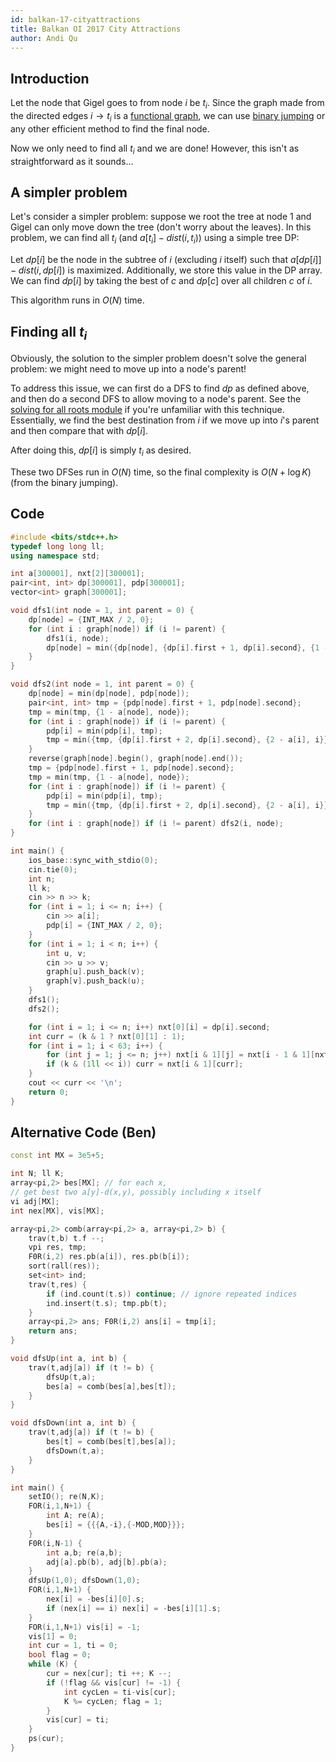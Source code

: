 ```yaml
---
id: balkan-17-cityattractions
title: Balkan OI 2017 City Attractions
author: Andi Qu
---
```


## Introduction

Let the node that Gigel goes to from node $i$ be $t_i$. Since the graph made from the directed edges $i \rightarrow t_i$ is a [functional graph](/silver/func-graphs), we can use [binary jumping](/plat/binjump) or any other efficient method to find the final node.

Now we only need to find all $t_i$ and we are done! However, this isn't as straightforward as it sounds...

## A simpler problem

Let's consider a simpler problem: suppose we root the tree at node $1$ and Gigel can only move down the tree (don't worry about the leaves). In this problem, we can find all $t_i$ (and $a[t_i] - dist(i, t_i)$) using a simple tree DP:

Let $dp[i]$ be the node in the subtree of $i$ (excluding $i$ itself) such that $a[dp[i]] - dist(i, dp[i])$ is maximized. Additionally, we store this value in the DP array. We can find $dp[i]$ by taking the best of $c$ and $dp[c]$ over all children $c$ of $i$.

This algorithm runs in $O(N)$ time.

## Finding all $t_i$

Obviously, the solution to the simpler problem doesn't solve the general problem: we might need to move up into a node's parent!

To address this issue, we can first do a DFS to find $dp$ as defined above, and then do a second DFS to allow moving to a node's parent. See the [solving for all roots module](/gold/all-roots) if you're unfamiliar with this technique. Essentially, we find the best destination from $i$ if we move up into $i$'s parent and then compare that with $dp[i]$.

After doing this, $dp[i]$ is simply $t_i$ as desired.

These two DFSes run in $O(N)$ time, so the final complexity is $O(N + \log K)$ (from the binary jumping).

## Code

```cpp
#include <bits/stdc++.h>
typedef long long ll;
using namespace std;

int a[300001], nxt[2][300001];
pair<int, int> dp[300001], pdp[300001];
vector<int> graph[300001];

void dfs1(int node = 1, int parent = 0) {
    dp[node] = {INT_MAX / 2, 0};
    for (int i : graph[node]) if (i != parent) {
        dfs1(i, node);
        dp[node] = min({dp[node], {dp[i].first + 1, dp[i].second}, {1 - a[i], i}});
    }
}

void dfs2(int node = 1, int parent = 0) {
    dp[node] = min(dp[node], pdp[node]);
    pair<int, int> tmp = {pdp[node].first + 1, pdp[node].second};
    tmp = min(tmp, {1 - a[node], node});
    for (int i : graph[node]) if (i != parent) {
        pdp[i] = min(pdp[i], tmp);
        tmp = min({tmp, {dp[i].first + 2, dp[i].second}, {2 - a[i], i}});
    }
    reverse(graph[node].begin(), graph[node].end());
    tmp = {pdp[node].first + 1, pdp[node].second};
    tmp = min(tmp, {1 - a[node], node});
    for (int i : graph[node]) if (i != parent) {
        pdp[i] = min(pdp[i], tmp);
        tmp = min({tmp, {dp[i].first + 2, dp[i].second}, {2 - a[i], i}});
    }
    for (int i : graph[node]) if (i != parent) dfs2(i, node);
}

int main() {
    ios_base::sync_with_stdio(0);
    cin.tie(0);
    int n;
    ll k;
    cin >> n >> k;
    for (int i = 1; i <= n; i++) {
        cin >> a[i];
        pdp[i] = {INT_MAX / 2, 0};
    }
    for (int i = 1; i < n; i++) {
        int u, v;
        cin >> u >> v;
        graph[u].push_back(v);
        graph[v].push_back(u);
    }
    dfs1();
    dfs2();

    for (int i = 1; i <= n; i++) nxt[0][i] = dp[i].second;
    int curr = (k & 1 ? nxt[0][1] : 1);
    for (int i = 1; i < 63; i++) {
        for (int j = 1; j <= n; j++) nxt[i & 1][j] = nxt[i - 1 & 1][nxt[i - 1 & 1][j]];
        if (k & (1ll << i)) curr = nxt[i & 1][curr];
    }
    cout << curr << '\n';
    return 0;
}
```

## Alternative Code (Ben)

```cpp
const int MX = 3e5+5;

int N; ll K;
array<pi,2> bes[MX]; // for each x,
// get best two a[y]-d(x,y), possibly including x itself
vi adj[MX];
int nex[MX], vis[MX];

array<pi,2> comb(array<pi,2> a, array<pi,2> b) {
    trav(t,b) t.f --;
    vpi res, tmp; 
    F0R(i,2) res.pb(a[i]), res.pb(b[i]);
    sort(rall(res));
    set<int> ind;
    trav(t,res) {
        if (ind.count(t.s)) continue; // ignore repeated indices
        ind.insert(t.s); tmp.pb(t);
    }
    array<pi,2> ans; F0R(i,2) ans[i] = tmp[i];
    return ans;
}

void dfsUp(int a, int b) {
    trav(t,adj[a]) if (t != b) {
        dfsUp(t,a);
        bes[a] = comb(bes[a],bes[t]);
    }
}

void dfsDown(int a, int b) {
    trav(t,adj[a]) if (t != b) {
        bes[t] = comb(bes[t],bes[a]);
        dfsDown(t,a);
    }
}

int main() {
    setIO(); re(N,K);
    FOR(i,1,N+1) {
        int A; re(A);
        bes[i] = {{{A,-i},{-MOD,MOD}}};
    }
    F0R(i,N-1) {
        int a,b; re(a,b);
        adj[a].pb(b), adj[b].pb(a);
    }
    dfsUp(1,0); dfsDown(1,0);
    FOR(i,1,N+1) {
        nex[i] = -bes[i][0].s;
        if (nex[i] == i) nex[i] = -bes[i][1].s;
    }
    FOR(i,1,N+1) vis[i] = -1;
    vis[1] = 0;
    int cur = 1, ti = 0;
    bool flag = 0;
    while (K) {
        cur = nex[cur]; ti ++; K --;
        if (!flag && vis[cur] != -1) {
            int cycLen = ti-vis[cur];
            K %= cycLen; flag = 1;
        }
        vis[cur] = ti;
    }
    ps(cur);
}
```